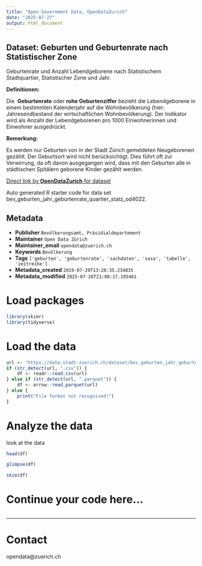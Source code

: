 ```yaml
---
title: "Open Government Data, OpenDataZurich"
date: "2025-07-27"
output: html_document
---
```


## Dataset: Geburten und Geburtenrate nach Statistischer Zone


Geburtenrate und Anzahl Lebendgeborene nach Statistischem Stadtquartier, Statistischer Zone und Jahr.


**Definitionen:**

Die  **Geburtenrate** oder **rohe Geburtenziffer** bezieht die Lebendgeborene in einem bestimmten Kalenderjahr auf die Wohnbevölkerung (hier: Jahresendbestand der wirtschaftlichen Wohnbevölkerung). Der Indikator wird als Anzahl der Lebendgeborenen pro 1000 Einwohnerinnen und Einwohner ausgedrückt. 

[]()

**Bemerkung:**

Es werden nur Geburten von in der Stadt Zürich gemeldeten Neugeborenen gezählt. Der Geburtsort wird nicht berücksichtigt. Dies führt oft zur Verwirrung, da oft davon ausgegangen wird, dass mit den Geburten alle in städtischen Spitälern geborene Kinder gezählt werden.

[]()



[Direct link by **OpenDataZurich** for dataset](https://data.stadt-zuerich.ch/dataset/bev_geburten_jahr_geburtenrate_quartier_statz_od4022)

Auto generated R starter code for data set bev_geburten_jahr_geburtenrate_quartier_statz_od4022.

## Metadata

- **Publisher** `Bevölkerungsamt, Präsidialdepartement`
- **Maintainer** `Open Data Zürich`
- **Maintainer_email** `opendata@zuerich.ch`
- **Keywords** `Bevölk­erung`
- **Tags** `['geburten', 'geburtenrate', 'sachdaten', 'sasa', 'tabelle', 'zeitreihe']`
- **Metadata_created** `2019-07-29T13:26:35.234835`
- **Metadata_modified** `2025-07-26T21:08:17.195461`


# Load packages

```r
library(skimr)
library(tidyverse)
```

# Load the data

```r
url <- "https://data.stadt-zuerich.ch/dataset/bev_geburten_jahr_geburtenrate_quartier_statz_od4022/download/BEV402OD4022.csv"
if (str_detect(url, ".csv")) {
    df <- readr::read_csv(url)
} else if (str_detect(url, ".parquet")) {
    df <- arrow::read_parquet(url)
} else {
    print("File format not recognised!")
}
```

# Analyze the data

look at the data
```r
head(df)
```

```r
glimpse(df)
```

```r
skim(df)
```

# Continue your code here...

```r

```

------------------------------------------------------------------------

# Contact

opendata@zuerich.ch
